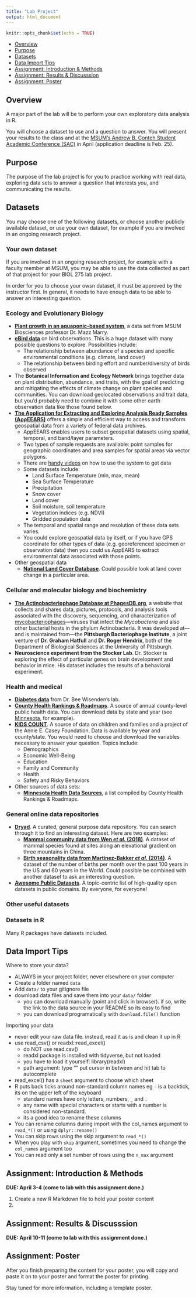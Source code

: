 ```yaml
---
title: "Lab Project"
output: html_document
---
```


```r
knitr::opts_chunk$set(echo = TRUE)
```

- [Overview](#overview)
- [Purpose](#purpose)
- [Datasets](#datasets)
- [Data Import Tips](#data-import-tips)
- [Assignment: Introduction & Methods](#assignment-introduction-methods)
- [Assignment: Results & Discusssion](#assignment-results-discusssion)
- [Assignment: Poster](#assignment-poster)

## Overview

A major part of the lab will be to perform your own exploratory data analysis in R.

You will choose a dataset to use and a question to answer. You will present your results to the class and at the [MSUM’s Andrew B. Conteh Student Academic Conference (SAC)](https://www.mnstate.edu/sac/) in April (application deadline is Feb. 25).

## Purpose

The purpose of the lab project is for you to practice working with real data, exploring data sets to answer a question that interests _you_, and communicating the results.

## Datasets

You may choose one of the following datasets, or choose another publicly available dataset, or use your own dataset, for example if you are involved in an ongoing research project.

### Your own dataset

If you are involved in an ongoing research project, for example with a faculty member at MSUM, you may be able to use the data collected as part of that project for your BIOL 275 lab project.

In order for you to choose your owsn dataset, it must be approved by the instructor first. In general, it needs to have enough data to be able to answer an interesting question.

### Ecology and Evolutionary Biology

- **[Plant growth in an aquaponic-based system](marry.html)**, a data set from MSUM Biosciences professor Dr. Mazz Marry.
- **[eBird data](https://ebird.org/science)** on bird observations. This is a huge dataset with many possible questions to explore. Possibilities include:
    - The relationship between abundance of a species and specific environmental conditions (e.g. climate, land cover)
    - The relationship between birding effort and number/diversity of birds observed
- The **Botanical Information and Ecology Network** brings together data on plant distribution, abundance, and traits, with the goal of predicting and mitigating the effects of climate change on plant species and communities. You can download geolocated observations and trait data, but you'd probably need to combine it with some other earth observation data like those found below.
- **[The Application for Extracting and Exploring Analysis Ready Samples (AρρEEARS)](https://lpdaacsvc.cr.usgs.gov/appeears/)** offers a simple and efficient way to access and transform geospatial data from a variety of federal data archives. 
    - AppEEARS enables users to subset geospatial datasets using spatial, temporal, and band/layer parameters.
    - Two types of sample requests are available: point samples for geographic coordinates and area samples for spatial areas via vector polygons.
    - There are [handy videos](https://www.youtube.com/watch?v=thRApFufBq8) on how to use the system to get data
    - Some datasets include:
        - Land Surface Temperature (min, max, mean)
        - Sea Surface Temperature
        - Precipitation
        - Snow cover
        - Land cover
        - Soil moisture, soil temperature
        - Vegetation indices (e.g. NDVI)
        - Gridded population data
    - The temporal and spatial range and resolution of these data sets varies.
    - You could explore geospatial data by itself, or if you have GPS coordinate for other types of data (e.g. georeferenced  specimen or observation data) then you could us AppEARS to extract environmental data associated with those points.
- Other geospatial data
    - **[National Land Cover Database](https://www.mrlc.gov/finddata.php)**. Could possible look at land cover change in a particular area.

### Cellular and molecular biology and biochemistry

- **[The Actinobacteriophage Database at PhagesDB.org](https://phagesdb.org/)**, a website that collects and shares data, pictures, protocols, and analysis tools associated with the discovery, sequencing, and characterization of [mycobacteriophages](https://phagesdb.org/glossary/#Mycobacteriophage)—viruses that infect the *Mycobacteria* and also other bacterial hosts in the phylum Actinobacteria. It was developed at—and is maintained from—the **Pittsburgh Bacteriophage Institute**, a joint venture of **Dr. Graham Hatfull** and **Dr. Roger Hendrix**, both of the Department of Biological Sciences at the University of Pittsburgh.
- **Neuroscience experiment from the Stocker Lab**. Dr. Stocker is exploring the effect of particular genes on brain development and behavior in mice. His dataset includes the results of a behavioral experiment.

### Health and medical

- **[Diabetes data](proj_diabetes.html)** from Dr. Bee Wisenden's lab.
- **[County Health Rankings & Roadmaps](http://www.countyhealthrankings.org/)**. A source of annual county-level public health data. You can download data by state and year (see [Minnesota](http://www.countyhealthrankings.org/app/minnesota/2017/downloads), for example).
- **[KIDS COUNT](http://datacenter.kidscount.org/)**. A source of data on children and families and a project of the Annie E. Casey Foundation. Data is available by year and county/state. You would need to choose and download the variables necessary to answer your question. Topics include:
    - Demographics
    - Economic Well-Being
    - Education
    - Family and Community
    - Health
    - Safety and Risky Behaviors
- Other sources of data sets:
    - **[Minnesota Health Data Sources](http://www.countyhealthrankings.org/using-the-rankings-data/finding-more-data/minnesota)**, a list compiled by County Health Rankings & Roadmaps.

### General online data repositories

- **[Dryad](http://datadryad.org/)**. A curated, general purpose data repository. You can search through it to find an interesting dataset. Here are two examples:
    - **[Mammal community data from Wen _et al._ (2018)](http://hdl.handle.net/10255/dryad.170813 )**. A dataset of mammal species found at sites along an elevational gradient on three mountains in China.
    - **[Birth seasonality data from Martinez-Bakker _et al._ (2014)](http://hdl.handle.net/10255/dryad.170822)**. A dataset of the number of births per month over the past 100 years in the US and 60 years in the World. Could possible be combined with another dataset to ask an interesting question.
- **[Awesome Public Datasets](https://github.com/awesomedata/awesome-public-datasets)**. A topic-centric list of high-quality open datasets in public domains. By everyone, for everyone! 

### Other useful datasets



### Datasets in R

Many R packages have datasets included.

## Data Import Tips

Where to store your data?

- ALWAYS in your project folder, never elsewhere on your computer
- Create a folder named `data`
- Add `data/` to your gitignore file
- download data files and save them into your `data/` folder
    - you can download manually (point and click in browser). if so, write the link to the data source in your README so its easy to find
    - you can download programatically with `download.file()` function

Importing your data

- never edit your raw data file. instead, read it as is and clean it up in R
- use read_csv() or readxl::read_excel()
    - do NOT use read.csv()
    - readxl package is installed with tidyverse, but not loaded
    - you have to load it yourself: library(readxl)
    - path argument: type "" put cursor in between and hit tab to autocomplete
 - read_excel() has a `sheet` argument to choose which sheet
- R puts back ticks around non-standard column names eg `
    - ` is a backtick, its on the upper left of the keyboard
    - standard names have only letters, numbers, `_` and `.`
    - any name with special characters or starts with a number is considered non-standard. 
    - its a good idea to rename these columns
- You can rename columns during import with the col_names argument to `read_*()` or using `dplyr::rename()`
- You can skip rows using the skip argument to `read_*()`
- When you play with `skip` argument, sometimes you need to change the `col_names` argument too
- You can read only a set number of rows using the `n_max` argument

## Assignment: Introduction & Methods

**DUE: April 3-4 (come to lab with this assignment done.)**

1. Create a new R Markdown file to hold your poster content
2. 

## Assignment: Results & Discusssion

**DUE: April 10-11 (come to lab with this assignment done.)**


## Assignment: Poster

After you finish preparing the content for your poster, you will copy and paste it on to your poster and format the poster for printing.

Stay tuned for more information, including a template poster.